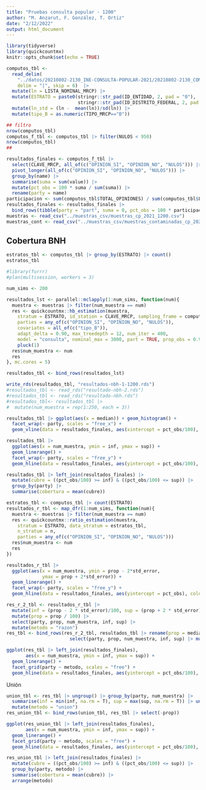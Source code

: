 ```yaml
---
title: "Pruebas consulta popular - 1200"
author: "M. Anzarut, F. González, T. Ortiz"
date: "2/12/2022"
output: html_document
---
```


```r
library(tidyverse)
library(quickcountmx)
knitr::opts_chunk$set(echo = TRUE)
```

```r
computos_tbl <-
  read_delim(
    "../datos/20210802-2130_INE-CONSULTA-POPULAR-2021/20210802-2130_COMPUTOS-INE-CP2021.csv",
    delim = "|", skip = 6)  |>
  mutate(ln = LISTA_NOMINAL_MRCP) |>
  mutate(ESTRATO = paste0(stringr::str_pad(ID_ENTIDAD, 2, pad = "0"),
                          stringr::str_pad(ID_DISTRITO_FEDERAL, 2, pad = "0"))) |> 
  mutate(ln_std = (ln -  mean(ln))/sd(ln)) |> 
  mutate(tipo_B = as.numeric(TIPO_MRCP=="B"))

## filtro
nrow(computos_tbl)
computos_f_tbl <- computos_tbl |> filter(NULOS < 950)
nrow(computos_tbl)
##

resultados_finales <- computos_f_tbl |> 
  select(CLAVE_MRCP, all_of(c("OPINION_SI", "OPINION_NO", "NULOS"))) |> 
  pivot_longer(all_of(c("OPINION_SI", "OPINION_NO", "NULOS"))) |> 
  group_by(name) |> 
  summarise(suma = sum(value)) |> 
  mutate(pct_obs = 100 * suma / sum(suma)) |> 
  rename(party = name) 
participacion <- sum(computos_tbl$TOTAL_OPINIONES) / sum(computos_tbl$LISTA_NOMINAL_MRCP)
resultados_finales <- resultados_finales |> 
  bind_rows(tibble(party = "part", suma = 0, pct_obs = 100 * participacion))
muestras <- read_csv("../muestras_csv/muestras_cp_2021_1200.csv")
muestras_cont <- read_csv("../muestras_csv/muestras_contaminadas_cp_2021_1200.csv")
```

## Cobertura BNH

```r
estratos_tbl <- computos_tbl |> group_by(ESTRATO) |> count()
estratos_tbl
```

```r
#library(furrr)
#plan(multisession, workers = 3)
```

```r
num_sims <- 200
```


```r
resultados_lst <- parallel::mclapply(1:num_sims, function(num){
  muestra <- muestras |> filter(num_muestra == num)
  res <- quickcountmx::hb_estimation(muestra,
    stratum = ESTRATO, id_station = CLAVE_MRCP, sampling_frame = computos_tbl, 
    parties = any_of(c("OPINION_SI", "OPINION_NO", "NULOS")), 
    covariates = all_of(c("tipo_B")),
    adapt_delta = 0.90, max_treedepth = 12, num_iter = 400, 
    model = "consulta", nominal_max = 3000, part = TRUE, prop_obs = 0.99) |> 
    pluck(1)
  res$num_muestra <- num
  res
}, mc.cores = 5)
```


```r
resultados_tbl <- bind_rows(resultados_lst)
```



```r
write_rds(resultados_tbl, "resultados-nbh-1-1200.rds")
#resultados_tbl <- read_rds("resultado-nbh-2.rds")
#resultados_tbl <- read_rds("resultado-nbh.rds")
#resultados_tbl<- resultados_tbl |> 
#  mutate(num_muestra = rep(1:250, each = 3))
```


```r
resultados_tbl |> ggplot(aes(x = median)) + geom_histogram() +
  facet_wrap(~ party, scales = "free_x") +
  geom_vline(data = resultados_finales, aes(xintercept = pct_obs/100), colour = "red")
```


```r
resultados_tbl |> 
  ggplot(aes(x = num_muestra, ymin = inf, ymax = sup)) +
  geom_linerange() +
  facet_wrap(~ party, scales = "free_y") + 
  geom_hline(data = resultados_finales, aes(yintercept = pct_obs/100), colour = "red")

```
```r
resultados_tbl |> left_join(resultados_finales) |> 
  mutate(cubre = ((pct_obs/100) >= inf) & ((pct_obs/100) <= sup)) |> 
  group_by(party) |>  
  summarise(cobertura = mean(cubre))
```
```r
estratos_tbl <- computos_tbl |> count(ESTRATO)
resultados_r_tbl <- map_dfr(1:num_sims, function(num){
  muestra <- muestras |> filter(num_muestra == num)
  res <- quickcountmx::ratio_estimation(muestra,
    stratum = ESTRATO, data_stratum = estratos_tbl,
    n_stratum = n,
    parties = any_of(c("OPINION_SI", "OPINION_NO", "NULOS")))
  res$num_muestra <- num
  res
})
```

```r
resultados_r_tbl |> 
  ggplot(aes(x = num_muestra, ymin = prop - 2*std_error, 
             ymax = prop + 2*std_error)) +
  geom_linerange() +
  facet_wrap(~ party, scales = "free_y") + 
  geom_hline(data = resultados_finales, aes(yintercept = pct_obs), colour = "red")

```


```r
res_r_2_tbl <- resultados_r_tbl |> 
  mutate(inf = (prop - 2 * std_error)/100, sup = (prop + 2 * std_error)/100) |>
  mutate(prop = prop / 100) |> 
  select(party, prop, num_muestra, inf, sup) |> 
  mutate(metodo = "razon") 
res_tbl <- bind_rows(res_r_2_tbl, resultados_tbl |> rename(prop = median) |> 
                       select(party, prop, num_muestra, inf, sup) |> mutate(metodo = "hbn"))
```

```r
ggplot(res_tbl |> left_join(resultados_finales), 
       aes(x = num_muestra, ymin = inf, ymax = sup)) +
  geom_linerange() +
  facet_grid(party ~ metodo, scales = "free") + 
  geom_hline(data = resultados_finales, aes(yintercept = pct_obs/100), colour = "red") 
```

Unión

```r
union_tbl <- res_tbl |> ungroup() |> group_by(party, num_muestra) |> 
  summarise(inf = min(inf, na.rm = T), sup = max(sup, na.rm = T)) |> ungroup() |> 
  mutate(metodo = "union")
res_union_tbl <- bind_rows(union_tbl, res_tbl |> select(-prop))
```

```r
ggplot(res_union_tbl |> left_join(resultados_finales), 
       aes(x = num_muestra, ymin = inf, ymax = sup)) +
  geom_linerange() +
  facet_grid(party ~ metodo, scales = "free") + 
  geom_hline(data = resultados_finales, aes(yintercept = pct_obs/100), colour = "red") 
```


```r
res_union_tbl |> left_join(resultados_finales) |> 
  mutate(cubre = ((pct_obs/100) >= inf) & ((pct_obs/100) <= sup)) |> 
  group_by(party, metodo) |>  
  summarise(cobertura = mean(cubre)) |> 
  arrange(metodo)
```

